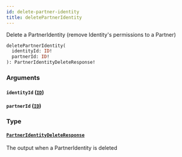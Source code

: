```yaml
---
id: delete-partner-identity
title: deletePartnerIdentity
---
```



Delete a PartnerIdentity (remove Identity's permissions to a Partner)


```graphql
deletePartnerIdentity(
  identityId: ID!
  partnerId: ID!
): PartnerIdentityDeleteResponse!

```


### Arguments

#### `identityId` ([`ID`](/developers/shared-apis/adminidentity-api/graphql/reference/scalars/id))




#### `partnerId` ([`ID`](/developers/shared-apis/adminidentity-api/graphql/reference/scalars/id))




### Type

#### [`PartnerIdentityDeleteResponse`](/developers/shared-apis/adminidentity-api/graphql/reference/objects/partner-identity-delete-response) 

The output when a PartnerIdentity is deleted




